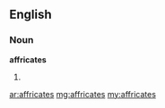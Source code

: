==English==

===Noun===
'''affricates'''

# {{plural of|[[affricate]]}}

[[ar:affricates]]
[[mg:affricates]]
[[my:affricates]]